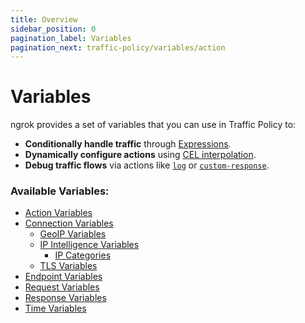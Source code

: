 ```yaml
---
title: Overview
sidebar_position: 0
pagination_label: Variables
pagination_next: traffic-policy/variables/action
---
```


# Variables

ngrok provides a set of variables that you can use in Traffic Policy to:

- **Conditionally handle traffic** through [Expressions](/docs/traffic-policy/concepts/expressions).
- **Dynamically configure actions** using [CEL interpolation](/docs/traffic-policy/concepts/cel-interpolation).
- **Debug traffic flows** via actions like [`log`](/docs/traffic-policy/actions/log) or [`custom-response`](/docs/traffic-policy/actions/custom-response).

### Available Variables:

- [Action Variables](./action)
- [Connection Variables](./connection)
  - [GeoIP Variables](./connection#connection-geo-variables)
  - [IP Intelligence Variables](./ip-intel#connection-ip-intelligence-variables)
    - [IP Categories](./ip-intel#connection-ip-intelligence-variables)
  - [TLS Variables](./connection#connection-tls-variables)
- [Endpoint Variables](./endpoint)
- [Request Variables](./req)
- [Response Variables](./res)
- [Time Variables](./time)
